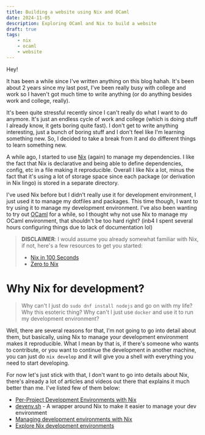 ```yaml
---
title: Building a website using Nix and OCaml
date: 2024-11-05
description: Exploring OCaml and Nix to build a website
draft: true
tags:
    - nix
    - ocaml
    - website
---
```


Hey!

It has been a while since I've written anything on this blog hahah. It's been about
2 years since my last post, I've been really busy with college and work so I
haven't got much time to write anything (or do anything besides work and college, really).

It's been quite stressful recently since I can't really do what I want to do anymore.
It's just an endless cycle of work and college (which is doing stuff I already know, it gets boring quite fast).
I don't get to write anything interesting, just a bunch of boring stuff and I don't feel like I'm learning something new.
So, I decided to take a break from it and do different things to learn something new.

A while ago, I started to use [Nix](https://nixos.org/) (again) to manage my dependencies. I
like the fact that Nix is declarative and being able to define dependencies, config, etc in a file
making it reproducible. Overall I like Nix a lot, minus the fact that it's using a lot of
storage space since each package (or derivation in Nix lingo) is stored in a separate
directory.

I've used Nix before but I didn't really use it for development environment, I just used it
to manage my dotfiles and packages. This time though, I want to try using it to manage my development
environment. I've also been wanting to try out [OCaml](https://ocaml.org) for a while, so I thought
why not use Nix to manage my OCaml environment, that shouldn't be too hard right?
(inb4 I spent several hours configuring things due to lack of documentation lol)

> **DISCLAIMER**:
> I would assume you already somewhat familiar with Nix, if not, here's a few resources to get you started:
> - [Nix in 100 Seconds](https://youtu.be/FJVFXsNzYZQ?si=rfHV_4I8hVG0QaJf)
> - [Zero to Nix](https://zero-to-nix.com/)

# Why Nix for development?

> Why can't I just do `sudo dnf install nodejs` and go on with my life? Why this esoteric thing?
> Why can't I just use `docker` and use it to run my development environment?

Well, there are several reasons for that, I'm not going to go into detail about them, but basically,
using Nix to manage your development environment makes it reproducible.
What I mean by that is, if there's someone who wants to contribute, or you want to continue
the development in another machine, you can just do `nix develop` and it will give you
a shell with everything you need to start developing.

For now let's just stick with that, I don't want to go into details about Nix, there's already
a lot of articles and videos out there that explains it much better than me. I've listed
few of them below:

- [Per-Project Development Environments with Nix](https://mtlynch.io/notes/nix-dev-environment/)
- [devenv.sh](https://devenv.sh/) - A wrapper around Nix to make it easier to manage your dev environment
- [Managing development environments with Nix](https://jeffkreeftmeijer.com/nix-devshells/)
- [Explore Nix development environments](https://zero-to-nix.com/start/nix-develop)
